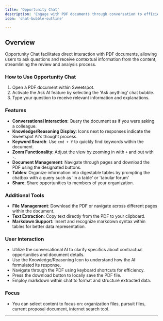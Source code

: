 ```yaml
---
title: 'Opportunity Chat'
description: 'Engage with PDF documents through conversation to efficiently query and understand content.'
icon: 'chat-bubble-outline'

---
```


## Overview

Opportunity Chat facilitates direct interaction with PDF documents, allowing users to ask questions and receive contextual information from the content, streamlining the review and analysis process.

### How to Use Opportunity Chat

1. Open a PDF document within Sweetspot.
2. Activate the Ask AI feature by selecting the 'Ask anything' chat bubble.
3. Type your question to receive relevant information and explanations.

### Features

- **Conversational Interaction**: Query the document as if you were asking a colleague.
- **Knowledge/Reasoning Display**: Icons next to responses indicate the Sweetspot AI's thought process.
- **Keyword Search**: Use `cmd + f` to quickly find keywords within the document.
- **Zoom Functionality**: Adjust the view by zooming in with `+` and out with `-`.
- **Document Management**: Navigate through pages and download the PDF using the designated buttons.
- **Tables**: Organize information into digestable tables by prompting the chatbox with a query such as 'in a table' or 'tabular forum'
- **Share**: Share opportunities to members of your organization. 

### Additional Tools

- **File Management**: Download the PDF or navigate across different pages within the document.
- **Text Extraction**: Copy text directly from the PDF to your clipboard.
- **Markdown Support**: Insert and recognize markdown syntax within tables for better data representation.

### User Interaction

- Utilize the conversational AI to clarify specifics about contractual opportunities and document details.
- Use the Knowledge/Reasoning Icon to understand how the AI formulated its response.
- Navigate through the PDF using keyboard shortcuts for efficiency.
- Press the download button to locally save the PDF file.
- Employ markdown within chat to format and structure extracted data.

### Focus
- You can select content to focus on: organization files, pursuit files, current proposal document, internet search tool.

---
